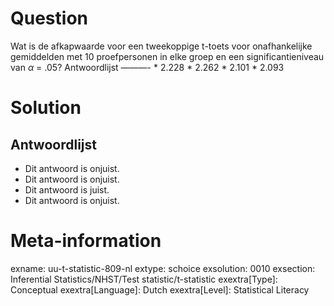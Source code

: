 Question
========
  
Wat is de afkapwaarde voor een tweekoppige t-toets voor onafhankelijke gemiddelden met 10 proefpersonen in elke groep en een significantieniveau van $\alpha$ = .05? 
Antwoordlijst
----------
* 2.228
* 2.262
* 2.101
* 2.093

Solution
========

Antwoordlijst
----------
* Dit antwoord is onjuist.
* Dit antwoord is onjuist.
* Dit antwoord is juist.
* Dit antwoord is onjuist.

Meta-information
================
exname: uu-t-statistic-809-nl
extype: schoice
exsolution: 0010
exsection: Inferential Statistics/NHST/Test statistic/t-statistic
exextra[Type]: Conceptual
exextra[Language]: Dutch
exextra[Level]: Statistical Literacy
